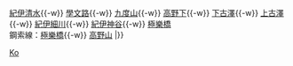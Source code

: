 {{鐵道路線|
| 模板名稱 = 高野線 (山嶽線區)
| 名稱 = [[File:Nankai group logo.svg|20px|南海電氣鐵道|link=南海電氣鐵道]] <small>[[南海電氣鐵道]]</small> [[高野線|高野線（橋本－極樂橋）]]、[[鋼索線 (南海電氣鐵道)|鋼索線]]（高野花鐵道） [[File:Nankai koya line symbol.svg|15px|高野線|link=高野線]]
| 代表色 = #009a41
| 背景顏色 = #FFFFFF 
| 車站列表 =（[[Template:南海高野線|河內長野、難波方向]] ←）[[橋本站 (和歌山縣)|橋本]]{{-w}} [[紀伊清水站|紀伊清水]]{{-w}} [[學文路站|學文路]]{{-w}} [[九度山站|九度山]]{{-w}} [[高野下站|高野下]]{{-w}} [[下古澤站|下古澤]]{{-w}} [[上古澤站|上古澤]]{{-w}} [[紀伊細川站|紀伊細川]]{{-w}} [[紀伊神谷站|紀伊神谷]]{{-w}} [[極樂橋站|極樂橋]]<br>鋼索線：[[極樂橋站|極樂橋]]{{-w}} [[高野山站|高野山]]
|}}<noinclude>
[[Category:南海電氣鐵道路線模板|Ko]]

</noinclude>
